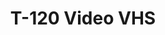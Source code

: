 ---
title: "T-120 Video VHS"
subtitle: ""
creator: ""
categories: ["cds"]
featuredImage: "../src/assets/images/item/cds/DSC02993.png"
views: ["../src/assets/images/item/cds/DSC02993.png"]
nextItem: []
---